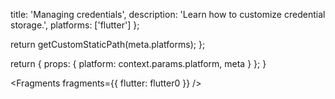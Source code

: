                   
  title: 'Managing credentials',
  description: 'Learn how to customize credential storage.',
  platforms: ['flutter']
};

  return getCustomStaticPath(meta.platforms);
};

  return {
    props: {
      platform: context.params.platform,
      meta
    }
  };
}
          



<Fragments fragments={{ flutter: flutter0 }} />
